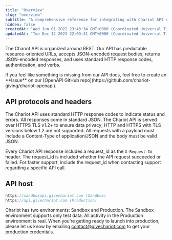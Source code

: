 ```yaml
---
title: "Overview"
slug: "overview"
subtitle: "A comprehensive reference for integrating with Chariot API endpoints"
hidden: false
createdAt: "Wed Jun 01 2022 23:43:34 GMT+0000 (Coordinated Universal Time)"
updatedAt: "Tue Dec 12 2023 22:09:31 GMT+0000 (Coordinated Universal Time)"
---
```

The Chariot API is organized around REST. Our API has predictable resource-oriented URLs, accepts JSON-encoded request bodies, returns JSON-encoded responses, and uses standard HTTP response codes, authentication, and verbs.

<Note title="Issues, Ideas or Feedback">
If you feel like something is missing from our API docs, feel free to create an **Issue** on our [OpenAPI GitHub repo](https://github.com/chariot-giving/chariot-openapi).
</Note>

## API protocols and headers

The Chariot API uses standard HTTP response codes to indicate status and errors. All responses come in standard JSON. The Chariot API is served over HTTPS TLS v1.2+ to ensure data privacy; HTTP and HTTPS with TLS versions below 1.2 are not supported. All requests with a payload must include a Content-Type of application/JSON and the body must be valid JSON.

Every Chariot API response includes a request_id as the `X-Request-Id` header. The request_id is included whether the API request succeeded or failed. For faster support, include the request_id when contacting support regarding a specific API call.

## API host

```javascript Server.js
https://sandboxapi.givechariot.com (Sandbox)
https://api.givechariot.com (Production)
```

Chariot has two environments: Sandbox and Production. The Sandbox environment supports only test data. All activity in the Production environment is real. When you’re getting ready to launch into production, please let us know by emailing [contact@givechariot.com](mailto:contact@givechariot.com) to get your production credentials.

